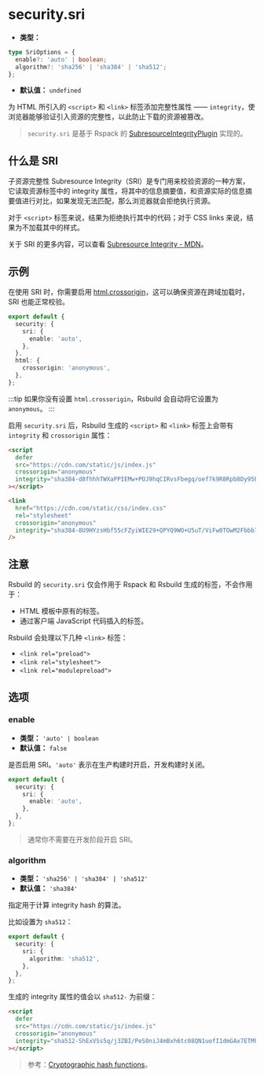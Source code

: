 # security.sri

- **类型：**

```ts
type SriOptions = {
  enable?: 'auto' | boolean;
  algorithm?: 'sha256' | 'sha384' | 'sha512';
};
```

- **默认值：** `undefined`

为 HTML 所引入的 `<script>` 和 `<link>` 标签添加完整性属性 —— `integrity`，使浏览器能够验证引入资源的完整性，以此防止下载的资源被篡改。

> `security.sri` 是基于 Rspack 的 [SubresourceIntegrityPlugin](https://rspack.dev/zh/plugins/rspack/subresource-integrity-plugin) 实现的。

## 什么是 SRI

子资源完整性 Subresource Integrity（SRI）是专门用来校验资源的一种方案，它读取资源标签中的 integrity 属性，将其中的信息摘要值，和资源实际的信息摘要值进行对比，如果发现无法匹配，那么浏览器就会拒绝执行资源。

对于 `<script>` 标签来说，结果为拒绝执行其中的代码；对于 CSS links 来说，结果为不加载其中的样式。

关于 SRI 的更多内容，可以查看 [Subresource Integrity - MDN](https://developer.mozilla.org/zh-CN/docs/Web/Security/Subresource_Integrity)。

## 示例

在使用 SRI 时，你需要启用 [html.crossorigin](/config/html/crossorigin)，这可以确保资源在跨域加载时，SRI 也能正常校验。

```ts
export default {
  security: {
    sri: {
      enable: 'auto',
    },
  },
  html: {
    crossorigin: 'anonymous',
  },
};
```

:::tip
如果你没有设置 `html.crossorigin`，Rsbuild 会自动将它设置为 `anonymous`。
:::

启用 `security.sri` 后，Rsbuild 生成的 `<script>` 和 `<link>` 标签上会带有 `integrity` 和 `crossorigin` 属性：

```html
<script
  defer
  src="https://cdn.com/static/js/index.js"
  crossorigin="anonymous"
  integrity="sha384-d8fhhhTWXaPPIEMw+POJ9hqCIRvsFbegq/oef7k9R8Rpb8Dy95B2THPOECdZoLDF"
></script>

<link
  href="https://cdn.com/static/css/index.css"
  rel="stylesheet"
  crossorigin="anonymous"
  integrity="sha384-8U9HYzsHbf55cFZyiWIE29+QPYQ9WO+U5uT/ViFw0TOwM2Fbbb74ZegzRV/nvwrD"
/>
```

## 注意

Rsbuild 的 `security.sri` 仅会作用于 Rspack 和 Rsbuild 生成的标签，不会作用于：

- HTML 模板中原有的标签。
- 通过客户端 JavaScript 代码插入的标签。

Rsbuild 会处理以下几种 `<link>` 标签：

- `<link rel="preload">`
- `<link rel="stylesheet">`
- `<link rel="modulepreload">`

## 选项

### enable

- **类型：** `'auto' | boolean`
- **默认值：** `false`

是否启用 SRI。`'auto'` 表示在生产构建时开启，开发构建时关闭。

```ts
export default {
  security: {
    sri: {
      enable: 'auto',
    },
  },
};
```

> 通常你不需要在开发阶段开启 SRI。

### algorithm

- **类型：** `'sha256' | 'sha384' | 'sha512'`
- **默认值：** `'sha384'`

指定用于计算 integrity hash 的算法。

比如设置为 `sha512`：

```ts
export default {
  security: {
    sri: {
      algorithm: 'sha512',
    },
  },
};
```

生成的 integrity 属性的值会以 `sha512-` 为前缀：

```html
<script
  defer
  src="https://cdn.com/static/js/index.js"
  crossorigin="anonymous"
  integrity="sha512-ShExVSs5q/j3ZBI/PeS0niJ4mBxh6tc08QN1uofI1dmGAx7ETMh8/VDddGRewxXQhjCgdgAnaiY3BfnWrUSmZA=="
></script>
```

> 参考：[Cryptographic hash functions](https://www.w3.org/TR/SRI/#cryptographic-hash-functions)。
